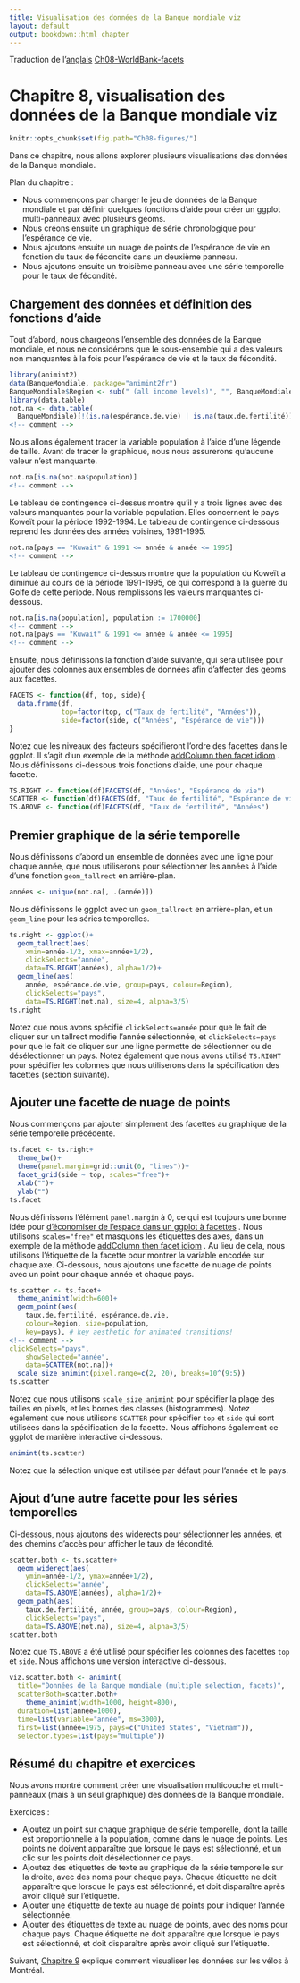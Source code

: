 ```yaml
---
title: Visualisation des données de la Banque mondiale viz
layout: default
output: bookdown::html_chapter
---
```




Traduction de l'[anglais](https://github.com/tdhock/animint-book/)
[Ch08-WorldBank-facets](https://raw.githubusercontent.com/tdhock/animint-book/master/Ch08-WorldBank-facets.Rmd)


<!-- paragraph -->

# Chapitre 8, visualisation des données de la Banque mondiale viz

<!-- paragraph -->

```r
knitr::opts_chunk$set(fig.path="Ch08-figures/")
```

<!-- paragraph -->

Dans ce chapitre, nous allons explorer plusieurs visualisations des données de la Banque mondiale.

<!-- paragraph -->

Plan du chapitre :

<!-- paragraph -->

- Nous commençons par charger le jeu de données de la Banque mondiale et par définir quelques fonctions d'aide pour créer un ggplot multi-panneaux avec plusieurs geoms.
<!-- comment -->
- Nous créons ensuite un graphique de série chronologique pour l'espérance de vie.
<!-- comment -->
- Nous ajoutons ensuite un nuage de points de l'espérance de vie en fonction du taux de fécondité dans un deuxième panneau.
<!-- comment -->
- Nous ajoutons ensuite un troisième panneau avec une série temporelle pour le taux de fécondité.

<!-- paragraph -->

## Chargement des données et définition des fonctions d'aide {#load}

<!-- paragraph -->

Tout d'abord, nous chargeons l'ensemble des données de la Banque mondiale, et nous ne considérons que le sous-ensemble qui a des valeurs non manquantes à la fois pour l'espérance de vie et le taux de fécondité.

<!-- paragraph -->

```r
library(animint2)
data(BanqueMondiale, package="animint2fr")
BanqueMondiale$Region <- sub(" (all income levels)", "", BanqueMondiale$region, fixed=TRUE)
library(data.table)
not.na <- data.table(
  BanqueMondiale)[!(is.na(espérance.de.vie) | is.na(taux.de.fertilité))]
<!-- comment -->
```

<!-- paragraph -->

Nous allons également tracer la variable population à l'aide d'une légende de taille.
<!-- comment -->
Avant de tracer le graphique, nous nous assurerons qu'aucune valeur n'est manquante.

<!-- paragraph -->

```r
not.na[is.na(not.na$population)]
<!-- comment -->
```

<!-- paragraph -->

Le tableau de contingence ci-dessus montre qu'il y a trois lignes avec des valeurs manquantes pour la variable population.
<!-- comment -->
Elles concernent le pays Koweït pour la période 1992-1994.
<!-- comment -->
Le tableau de contingence ci-dessous reprend les données des années voisines, 1991-1995.

<!-- paragraph -->

```r
not.na[pays == "Kuwait" & 1991 <= année & année <= 1995]
<!-- comment -->
```

<!-- paragraph -->

Le tableau de contingence ci-dessus montre que la population du Koweït a diminué au cours de la période 1991-1995, ce qui correspond à la guerre du Golfe de cette période.
<!-- comment -->
Nous remplissons les valeurs manquantes ci-dessous.

<!-- paragraph -->

```r
not.na[is.na(population), population := 1700000]
<!-- comment -->
not.na[pays == "Kuwait" & 1991 <= année & année <= 1995]
<!-- comment -->
```

<!-- paragraph -->

Ensuite, nous définissons la fonction d'aide suivante, qui sera utilisée pour ajouter des colonnes aux ensembles de données afin d'affecter des geoms aux facettes.

<!-- paragraph -->

```r
FACETS <- function(df, top, side){
  data.frame(df,
             top=factor(top, c("Taux de fertilité", "Années")),
             side=factor(side, c("Années", "Espérance de vie")))
}
```

<!-- paragraph -->

Notez que les niveaux des facteurs spécifieront l'ordre des facettes dans le ggplot.
<!-- comment -->
Il s'agit d'un exemple de la méthode [addColumn then facet idiom](Ch99-appendix.html#addColumn-then-facet) .
<!-- comment -->
Nous définissons ci-dessous trois fonctions d'aide, une pour chaque facette.

<!-- paragraph -->

```r
TS.RIGHT <- function(df)FACETS(df, "Années", "Espérance de vie")
SCATTER <- function(df)FACETS(df, "Taux de fertilité", "Espérance de vie")
TS.ABOVE <- function(df)FACETS(df, "Taux de fertilité", "Années")
```

<!-- paragraph -->

## Premier graphique de la série temporelle {#first-ts}

<!-- paragraph -->

Nous définissons d'abord un ensemble de données avec une ligne pour chaque année, que nous utiliserons pour sélectionner les années à l'aide d'une fonction `geom_tallrect` en arrière-plan.

<!-- paragraph -->

```r
années <- unique(not.na[, .(année)])
```

<!-- paragraph -->

Nous définissons le ggplot avec un `geom_tallrect` en arrière-plan, et un `geom_line` pour les séries temporelles.

<!-- paragraph -->

```r
ts.right <- ggplot()+
  geom_tallrect(aes(
    xmin=année-1/2, xmax=année+1/2),
    clickSelects="année",
    data=TS.RIGHT(années), alpha=1/2)+
  geom_line(aes(
    année, espérance.de.vie, group=pays, colour=Region),
    clickSelects="pays",
    data=TS.RIGHT(not.na), size=4, alpha=3/5)
ts.right
```

<!-- paragraph -->

Notez que nous avons spécifié `clickSelects=année` pour que le fait de cliquer sur un tallrect modifie l'année sélectionnée, et `clickSelects=pays` pour que le fait de cliquer sur une ligne permette de sélectionner ou de désélectionner un pays.
<!-- comment -->
Notez également que nous avons utilisé `TS.RIGHT` pour spécifier les colonnes que nous utiliserons dans la spécification des facettes (section suivante).

<!-- paragraph -->

## Ajouter une facette de nuage de points {#add-scatter}

<!-- paragraph -->

Nous commençons par ajouter simplement des facettes au graphique de la série temporelle précédente.

<!-- paragraph -->

```r
ts.facet <- ts.right+
  theme_bw()+
  theme(panel.margin=grid::unit(0, "lines"))+
  facet_grid(side ~ top, scales="free")+
  xlab("")+
  ylab("")
ts.facet
```

<!-- paragraph -->

Nous définissons l'élément `panel.margin` à 0, ce qui est toujours une bonne idée pour [d'économiser de l'espace dans un ggplot à facettes](Ch99-appendix.html#space-saving-facets) .
<!-- comment -->
Nous utilisons `scales="free"` et masquons les étiquettes des axes, dans un exemple de la méthode [addColumn then facet idiom](Ch99-appendix.html#addColumn-then-facet) .
<!-- comment -->
Au lieu de cela, nous utilisons l'étiquette de la facette pour montrer la variable encodée sur chaque axe.
<!-- comment -->
Ci-dessous, nous ajoutons une facette de nuage de points avec un point pour chaque année et chaque pays.

<!-- paragraph -->

```r
ts.scatter <- ts.facet+
  theme_animint(width=600)+
  geom_point(aes(
    taux.de.fertilité, espérance.de.vie,
    colour=Region, size=population,
    key=pays), # key aesthetic for animated transitions!
<!-- comment -->
clickSelects="pays",
    showSelected="année",
    data=SCATTER(not.na))+
  scale_size_animint(pixel.range=c(2, 20), breaks=10^(9:5))
ts.scatter
```

<!-- paragraph -->

Notez que nous utilisons `scale_size_animint` pour spécifier la plage des tailles en pixels, et les bornes des classes (histogrammes).
<!-- comment -->
Notez également que nous utilisons `SCATTER` pour spécifier `top` et `side` qui sont utilisées dans la spécification de la facette.
<!-- comment -->
Nous affichons également ce ggplot de manière interactive ci-dessous.

<!-- paragraph -->

```r
animint(ts.scatter)
```

<!-- paragraph -->

Notez que la sélection unique est utilisée par défaut pour l'année et le pays.

<!-- paragraph -->

## Ajout d'une autre facette pour les séries temporelles {#add-ts}

<!-- paragraph -->

Ci-dessous, nous ajoutons des widerects pour sélectionner les années, et des chemins d'accès pour afficher le taux de fécondité.

<!-- paragraph -->

```r
scatter.both <- ts.scatter+
  geom_widerect(aes(
    ymin=année-1/2, ymax=année+1/2),
    clickSelects="année",
    data=TS.ABOVE(années), alpha=1/2)+
  geom_path(aes(
    taux.de.fertilité, année, group=pays, colour=Region),
    clickSelects="pays",
    data=TS.ABOVE(not.na), size=4, alpha=3/5)
scatter.both
```

<!-- paragraph -->

Notez que `TS.ABOVE` a été utilisé pour spécifier les colonnes des facettes `top` et `side`.
<!-- comment -->
Nous affichons une version interactive ci-dessous.

<!-- paragraph -->

```r
viz.scatter.both <- animint(
  title="Données de la Banque mondiale (multiple selection, facets)",
  scatterBoth=scatter.both+
    theme_animint(width=1000, height=800),
  duration=list(année=1000),
  time=list(variable="année", ms=3000),
  first=list(année=1975, pays=c("United States", "Vietnam")),
  selector.types=list(pays="multiple"))
```

<!-- paragraph -->

## Résumé du chapitre et exercices {#exercises}

<!-- paragraph -->

Nous avons montré comment créer une visualisation multicouche et multi-panneaux (mais à un seul graphique) des données de la Banque mondiale.

<!-- paragraph -->

Exercices :

<!-- paragraph -->

- Ajoutez un point sur chaque graphique de série temporelle, dont la taille est proportionnelle à la population, comme dans le nuage de points.
<!-- comment -->
Les points ne doivent apparaître que lorsque le pays est sélectionné, et un clic sur les points doit désélectionner ce pays.
<!-- comment -->
- Ajoutez des étiquettes de texte au graphique de la série temporelle sur la droite, avec des noms pour chaque pays.
<!-- comment -->
Chaque étiquette ne doit apparaître que lorsque le pays est sélectionné, et doit disparaître après avoir cliqué sur l'étiquette.
<!-- comment -->
- Ajouter une étiquette de texte au nuage de points pour indiquer l'année sélectionnée.
<!-- comment -->
- Ajouter des étiquettes de texte au nuage de points, avec des noms pour chaque pays.
<!-- comment -->
Chaque étiquette ne doit apparaître que lorsque le pays est sélectionné, et doit disparaître après avoir cliqué sur l'étiquette.

<!-- paragraph -->

Suivant, [Chapitre 9](Ch09-Montreal-bikes.html) explique comment visualiser les données sur les vélos à Montréal.

<!-- paragraph -->


